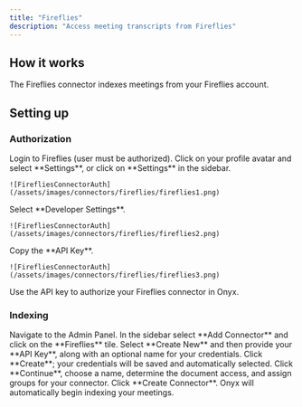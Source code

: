 ```yaml
---
title: "Fireflies"
description: "Access meeting transcripts from Fireflies"
---
```


## How it works

The Fireflies connector indexes meetings from your Fireflies account.

## Setting up

### Authorization

<Steps>
  <Step title="Log in to Fireflies">
    Login to Fireflies (user must be authorized).
  </Step>

  <Step title="Open settings">
    Click on your profile avatar and select **Settings**, or click on **Settings** in the sidebar.

    ![FirefliesConnectorAuth](/assets/images/connectors/fireflies/fireflies1.png)
  </Step>

  <Step title="Open Developer Settings">
    Select **Developer Settings**.

    ![FirefliesConnectorAuth](/assets/images/connectors/fireflies/fireflies2.png)
  </Step>

  <Step title="Copy API Key">
    Copy the **API Key**.

    ![FirefliesConnectorAuth](/assets/images/connectors/fireflies/fireflies3.png)
  </Step>

  <Step title="Authorize connector">
    Use the API key to authorize your Fireflies connector in Onyx.
  </Step>
</Steps>

### Indexing

<Steps>
  <Step title="Open Fireflies connector">
    Navigate to the Admin Panel. In the sidebar select **Add Connector** and click on the **Fireflies** tile.
  </Step>

  <Step title="Create credentials">
    Select **Create New** and then provide your **API Key**, along with an optional name for your credentials.
    Click **Create**; your credentials will be saved and automatically selected.
  </Step>

  <Step title="Configure connector">
    Click **Continue**, choose a name, determine the document access, and assign groups for your connector.
  </Step>

  <Step title="Create connector">
    Click **Create Connector**. Onyx will automatically begin indexing your meetings.
  </Step>
</Steps>
